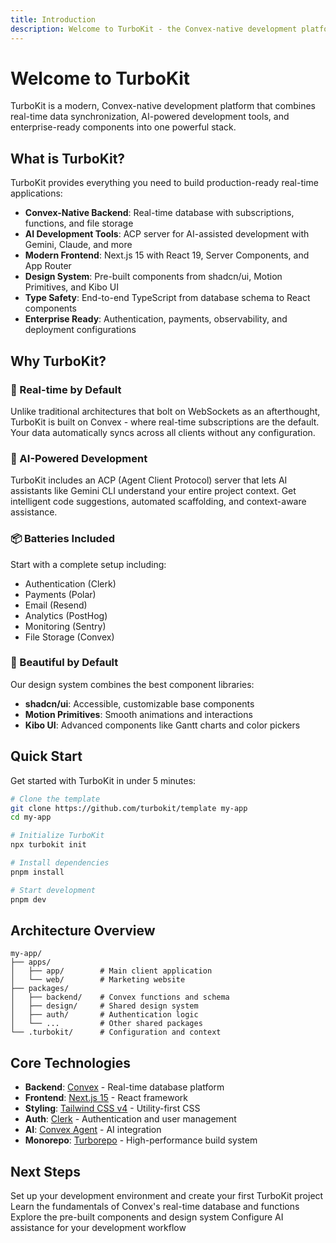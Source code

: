 ```yaml
---
title: Introduction
description: Welcome to TurboKit - the Convex-native development platform
---
```


# Welcome to TurboKit

TurboKit is a modern, Convex-native development platform that combines real-time data synchronization, AI-powered development tools, and enterprise-ready components into one powerful stack.

## What is TurboKit?

TurboKit provides everything you need to build production-ready real-time applications:

- **Convex-Native Backend**: Real-time database with subscriptions, functions, and file storage
- **AI Development Tools**: ACP server for AI-assisted development with Gemini, Claude, and more
- **Modern Frontend**: Next.js 15 with React 19, Server Components, and App Router
- **Design System**: Pre-built components from shadcn/ui, Motion Primitives, and Kibo UI
- **Type Safety**: End-to-end TypeScript from database schema to React components
- **Enterprise Ready**: Authentication, payments, observability, and deployment configurations

## Why TurboKit?

### 🚀 Real-time by Default

Unlike traditional architectures that bolt on WebSockets as an afterthought, TurboKit is built on Convex - where real-time subscriptions are the default. Your data automatically syncs across all clients without any configuration.

### 🤖 AI-Powered Development

TurboKit includes an ACP (Agent Client Protocol) server that lets AI assistants like Gemini CLI understand your entire project context. Get intelligent code suggestions, automated scaffolding, and context-aware assistance.

### 📦 Batteries Included

Start with a complete setup including:
- Authentication (Clerk)
- Payments (Polar)
- Email (Resend)
- Analytics (PostHog)
- Monitoring (Sentry)
- File Storage (Convex)

### 🎨 Beautiful by Default

Our design system combines the best component libraries:
- **shadcn/ui**: Accessible, customizable base components
- **Motion Primitives**: Smooth animations and interactions
- **Kibo UI**: Advanced components like Gantt charts and color pickers

## Quick Start

Get started with TurboKit in under 5 minutes:

```bash
# Clone the template
git clone https://github.com/turbokit/template my-app
cd my-app

# Initialize TurboKit
npx turbokit init

# Install dependencies
pnpm install

# Start development
pnpm dev
```

## Architecture Overview

```
my-app/
├── apps/
│   ├── app/        # Main client application
│   └── web/        # Marketing website
├── packages/
│   ├── backend/    # Convex functions and schema
│   ├── design/     # Shared design system
│   ├── auth/       # Authentication logic
│   └── ...         # Other shared packages
└── .turbokit/      # Configuration and context
```

## Core Technologies

- **Backend**: [Convex](https://convex.dev) - Real-time database platform
- **Frontend**: [Next.js 15](https://nextjs.org) - React framework
- **Styling**: [Tailwind CSS v4](https://tailwindcss.com) - Utility-first CSS
- **Auth**: [Clerk](https://clerk.com) - Authentication and user management
- **AI**: [Convex Agent](https://docs.convex.dev/agent) - AI integration
- **Monorepo**: [Turborepo](https://turbo.build) - High-performance build system

## Next Steps

<Cards>
  <Card title="Getting Started" href="/docs/getting-started">
    Set up your development environment and create your first TurboKit project
  </Card>
  <Card title="Convex Basics" href="/docs/convex">
    Learn the fundamentals of Convex's real-time database and functions
  </Card>
  <Card title="Components" href="/docs/components">
    Explore the pre-built components and design system
  </Card>
  <Card title="ACP Setup" href="/docs/acp">
    Configure AI assistance for your development workflow
  </Card>
</Cards>